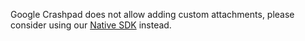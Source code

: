 <Alert level="warning">

Google Crashpad does not allow adding custom attachments, please consider using our [Native SDK](/platforms/native/) instead.

</Alert>
